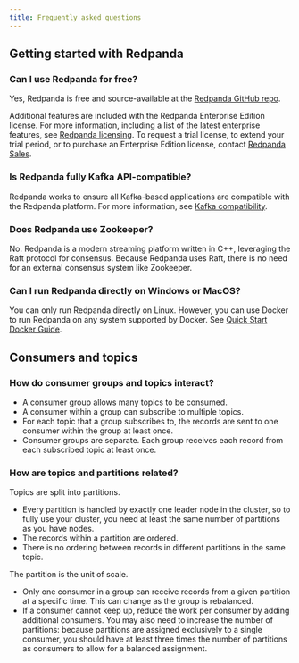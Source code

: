 ```yaml
---
title: Frequently asked questions
---
```


## Getting started with Redpanda

### Can I use Redpanda for free?
Yes, Redpanda is free and source-available at the [Redpanda GitHub repo](https://github.com/redpanda-data/redpanda).

Additional features are included with the Redpanda Enterprise Edition license. For more information, including a list of the latest enterprise features, see [Redpanda licensing](/docs/introduction/licenses). To request a trial license, to extend your trial period, or to purchase an Enterprise Edition license, contact [Redpanda Sales](https://redpanda.com/try-redpanda?section=enterprise-cloud).

### Is Redpanda fully Kafka API-compatible?

Redpanda works to ensure all Kafka-based applications are compatible with the Redpanda platform. For more information, see [Kafka compatibility](/docs/development/kafka-clients).

### Does Redpanda use Zookeeper?

No. Redpanda is a modern streaming platform written in C++, leveraging the Raft protocol for consensus. Because Redpanda uses Raft, there is no need for an external consensus system like Zookeeper.

### Can I run Redpanda directly on Windows or MacOS?

You can only run Redpanda directly on Linux. However, you can use Docker to run Redpanda on any system supported by Docker. See [Quick Start Docker Guide](/docs/quickstart/quick-start-docker).

## Consumers and topics

### How do consumer groups and topics interact? 
 * A consumer group allows many topics to be consumed. 
 * A consumer within a group can subscribe to multiple topics. 
 * For each topic that a group subscribes to, the records are sent to one consumer within the group at least once. 
 * Consumer groups are separate. Each group receives each record from each subscribed topic at least once. 

### How are topics and partitions related? 

Topics are split into partitions. 

* Every partition is handled by exactly one leader node in the cluster, so to fully use your cluster, you need at least the same number of partitions as you have nodes. 
* The records within a partition are ordered. 
* There is no ordering between records in different partitions in the same topic.

The partition is the unit of scale. 

* Only one consumer in a group can receive records from a given partition at a specific time. This can change as the group is rebalanced.
* If a consumer cannot keep up, reduce the work per consumer by adding additional consumers. You may also need to increase the number of partitions: because partitions are assigned exclusively to a single consumer, you should have at least three times the number of partitions as consumers to allow for a balanced assignment.
